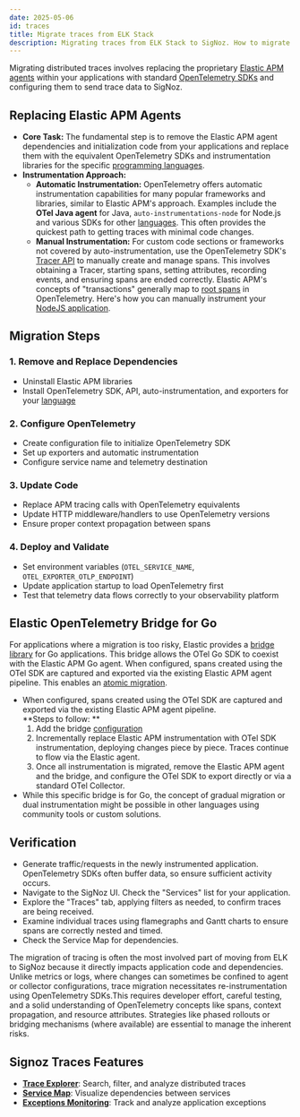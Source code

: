 ```yaml
---
date: 2025-05-06
id: traces
title: Migrate traces from ELK Stack
description: Migrating traces from ELK Stack to SigNoz. How to migrate traces from ELK to SigNoz.
---
```


Migrating distributed traces involves replacing the proprietary [Elastic APM agents](https://www.elastic.co/docs/solutions/observability/apm/elastic-apm-agents) within your applications with standard [OpenTelemetry SDKs](https://opentelemetry.io/docs/languages/) and configuring them to send trace data to SigNoz.

## Replacing Elastic APM Agents

* **Core Task:** The fundamental step is to remove the Elastic APM agent dependencies and initialization code from your applications and replace them with the equivalent OpenTelemetry SDKs and instrumentation libraries for the specific [programming languages](https://opentelemetry.io/docs/languages/java/instrumentation/).
* **Instrumentation Approach:**  
  * **Automatic Instrumentation:** OpenTelemetry offers automatic instrumentation capabilities for many popular frameworks and libraries, similar to Elastic APM's approach. Examples include the **OTel Java agent** for Java, `auto-instrumentations-node` for Node.js and various SDKs for other [languages](https://signoz.io/docs/instrumentation/). This often provides the quickest path to getting traces with minimal code changes.  
  * **Manual Instrumentation:** For custom code sections or frameworks not covered by auto-instrumentation, use the OpenTelemetry SDK's [Tracer API](/docs/traces-management/trace-api/overview) to manually create and manage spans. This involves obtaining a Tracer, starting spans, setting attributes, recording events, and ensuring spans are ended correctly. Elastic APM's concepts of "transactions" generally map to [root spans](https://signoz.io/blog/distributed-tracing-span/) in OpenTelemetry. Here's how you can manually instrument your [NodeJS application](https://signoz.io/docs/instrumentation/manual-instrumentation/javascript/opentelemetry-nodejs/).

## Migration Steps

### 1. **Remove and Replace Dependencies**
- Uninstall Elastic APM libraries
- Install OpenTelemetry SDK, API, auto-instrumentation, and exporters for your [language](https://signoz.io/docs/instrumentation/)

### 2. **Configure OpenTelemetry**
- Create configuration file to initialize OpenTelemetry SDK
- Set up exporters and automatic instrumentation
- Configure service name and telemetry destination

### 3. **Update Code**
- Replace APM tracing calls with OpenTelemetry equivalents
- Update HTTP middleware/handlers to use OpenTelemetry versions
- Ensure proper context propagation between spans

### 4. **Deploy and Validate**
- Set environment variables (`OTEL_SERVICE_NAME`, `OTEL_EXPORTER_OTLP_ENDPOINT`)
- Update application startup to load OpenTelemetry first
- Test that telemetry data flows correctly to your observability platform

## Elastic OpenTelemetry Bridge for Go

For applications where a migration is too risky, Elastic provides a [bridge library](https://pkg.go.dev/go.elastic.co/apm/module/apmotel/v2) for Go applications. This bridge allows the OTel Go SDK to coexist with the Elastic APM Go agent. When configured, spans created using the OTel SDK are captured and exported via the existing Elastic APM agent pipeline. This enables an [atomic migration](https://www.elastic.co/docs/solutions/security/get-started/automatic-migration).

  
* When configured, spans created using the OTel SDK are captured and exported via the existing Elastic APM agent pipeline.  
  **Steps to follow: **
  1. Add the bridge [configuration](https://pkg.go.dev/go.elastic.co/apm/module/apmotel/v2)
  2. Incrementally replace Elastic APM instrumentation with OTel SDK instrumentation, deploying changes piece by piece. Traces continue to flow via the Elastic agent.  
  3. Once all instrumentation is migrated, remove the Elastic APM agent and the bridge, and configure the OTel SDK to export directly or via a standard OTel Collector. 
* While this specific bridge is for Go, the concept of gradual migration or dual instrumentation might be possible in other languages using community tools or custom solutions.

## Verification

* Generate traffic/requests in the newly instrumented application. OpenTelemetry SDKs often buffer data, so ensure sufficient activity occurs.
* Navigate to the SigNoz UI. Check the "Services" list for your application.
* Explore the "Traces" tab, applying filters as needed, to confirm traces are being received.
* Examine individual traces using flamegraphs and Gantt charts to ensure spans are correctly nested and timed.
* Check the Service Map for dependencies.


The migration of tracing is often the most involved part of moving from ELK to SigNoz because it directly impacts application code and dependencies. Unlike metrics or logs, where changes can sometimes be confined to agent or collector configurations, trace migration necessitates re-instrumentation using OpenTelemetry SDKs.This requires developer effort, careful testing, and a solid understanding of OpenTelemetry concepts like spans, context propagation, and resource attributes. Strategies like phased rollouts or bridging mechanisms (where available) are essential to manage the inherent risks.

## Signoz Traces Features
- **[Trace Explorer](/docs/product-features/trace-explorer/)**: Search, filter, and analyze distributed traces
- **[Service Map](/docs/userguide/service-map/)**: Visualize dependencies between services
- **[Exceptions Monitoring](/docs/userguide/exceptions/)**: Track and analyze application exceptions
